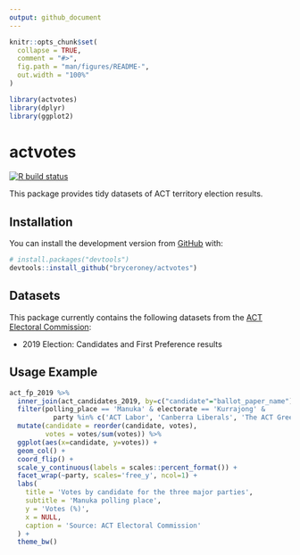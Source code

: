 ```yaml
---
output: github_document
---
```


<!-- README.md is generated from README.Rmd. Please edit that file -->

```r
knitr::opts_chunk$set(
  collapse = TRUE,
  comment = "#>",
  fig.path = "man/figures/README-",
  out.width = "100%"
)

library(actvotes)
library(dplyr)
library(ggplot2)

```

# actvotes

<!-- badges: start -->
[![R build status](https://github.com/bryceroney/actvotes/workflows/R-CMD-check/badge.svg)](https://github.com/bryceroney/actvotes/actions)
<!-- badges: end -->

This package provides tidy datasets of ACT territory election results.

## Installation

You can install the development version from [GitHub](https://github.com/) with:

``` r
# install.packages("devtools")
devtools::install_github("bryceroney/actvotes")
```
## Datasets
This package currently contains the following datasets from the [ACT Electoral Commission](https://www.elections.act.gov.au):

* 2019 Election: Candidates and First Preference results

## Usage Example

```r

act_fp_2019 %>%
  inner_join(act_candidates_2019, by=c("candidate"="ballot_paper_name")) %>%
  filter(polling_place == 'Manuka' & electorate == 'Kurrajong' &
           party %in% c('ACT Labor', 'Canberra Liberals', 'The ACT Greens')) %>%
  mutate(candidate = reorder(candidate, votes),
         votes = votes/sum(votes)) %>%
  ggplot(aes(x=candidate, y=votes)) +
  geom_col() +
  coord_flip() +
  scale_y_continuous(labels = scales::percent_format()) +
  facet_wrap(~party, scales='free_y', ncol=1) +
  labs(
    title = 'Votes by candidate for the three major parties',
    subtitle = 'Manuka polling place',
    y = 'Votes (%)',
    x = NULL,
    caption = 'Source: ACT Electoral Commission'
  ) +
  theme_bw()
```
